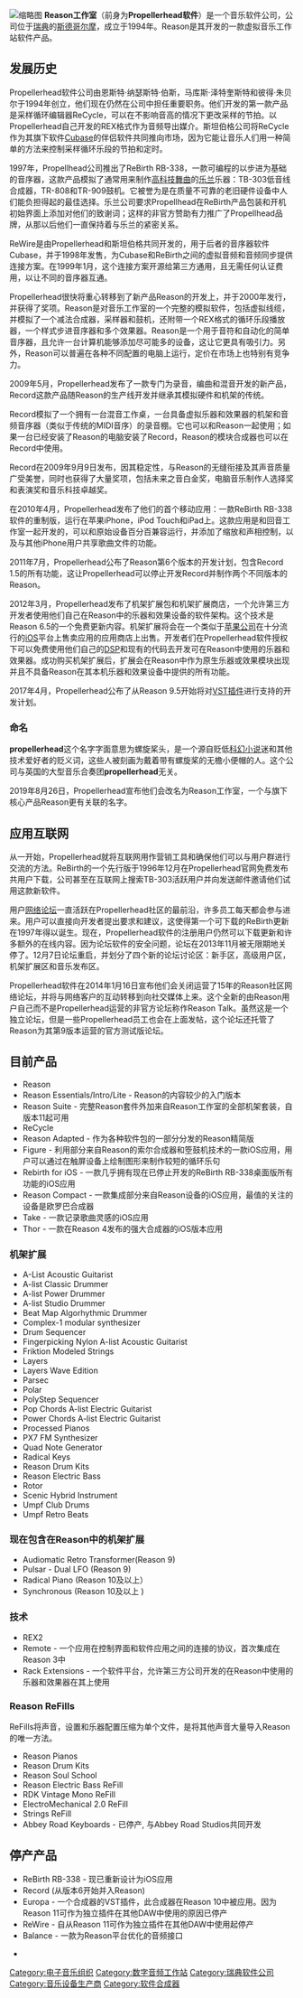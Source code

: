 {{Multiple issues|
{{Expand English|time=2021-01-26T09:56:54+00:00}}
{{Copy edit|time=2021-01-18T03:50:02+00:00}}
{{Lead too short|time=2021-01-18T03:50:02+00:00}}
{{Orphan|time=2021-01-18T03:50:02+00:00}}
{{Rough translation|time=2021-01-25T02:46:05+00:00}}
{{Advert|time=2021-01-26T09:56:54+00:00}}
}}
{{Infobox company
| name = Reason Studios
| type = 私营<ref name="company facts">Reason Studios. 2007. Quick Company Facts. ''Propellerhead Software - A Company on a Mission''. Available online: [http://www.propellerheads.se/company/index.cfm?fuseaction=mainframe] accessed 23 August 2007.</ref>
| foundation = 1994
| location = [[斯德哥尔摩|斯德哥尔摩]]
| key_people = 
| area_served = 数字音频产业
| industry = 技术
| products = Reason, [[ReCycle_(program)|ReCycle]], [[Record_(software)|Record]], [[ReBirth_RB-338|ReBirth RB-338]], Figure
| revenue = 
| operating_income = 
| net_income = 
| num_employees = 
| parent = 
| subsid = 
| homepage = [https://www.reasonstudios.com www.reasonstudios.com]
| footnotes = 
}}
[[File:Propellerhead.svg|缩略图]]
'''Reason工作室'''（前身为'''Propellerhead软件'''）是一个音乐软件公司，公司位于[[瑞典|瑞典]]的[[斯德哥尔摩|斯德哥尔摩]]，成立于1994年。Reason是其开发的一款虚拟音乐工作站软件产品。

== 发展历史 ==
Propellerhead软件公司由恩斯特·纳瑟斯特·伯斯，马库斯·泽特奎斯特和彼得·朱贝尔于1994年创立，他们现在仍然在公司中担任重要职务。他们开发的第一款产品是采样循环编辑器ReCycle，可以在不影响音高的情况下更改采样的节拍。以Propellerhead自己开发的REX格式作为音频导出媒介。斯坦伯格公司将ReCycle作为其旗下软件[[Cubase|Cubase]]的伴侣软件共同推向市场，因为它能让音乐人们用一种简单的方法来控制采样循环乐段的节拍和定时。

1997年，Propellhead公司推出了ReBirth RB-338，一款可编程的以步进为基础的音序器，这款产品模拟了通常用来制作[[高科技舞曲|高科技舞曲]]的[[乐兰|乐兰]]乐器：TB-303低音线合成器，TR-808和TR-909鼓机。它被誉为是在质量不可靠的老旧硬件设备中人们能负担得起的最佳选择。乐兰公司要求Propellhead在ReBirth产品包装和开机初始界面上添加对他们的致谢词；这样的非官方赞助有力推广了Propellhead品牌，从那以后他们一直保持着与乐兰的紧密关系。

ReWire是由Propellerhead和斯坦伯格共同开发的，用于后者的音序器软件Cubase，并于1998年发售，为Cubase和ReBirth之间的虚拟音频和音频同步提供连接方案。在1999年1月，这个连接方案开源给第三方通用，且无需任何认证费用，以让不同的音序器互通。

Propellerhead很快将重心转移到了新产品Reason的开发上，并于2000年发行，并获得了奖项。Reason是对音乐工作室的一个完整的模拟软件，包括虚拟线缆，并模拟了一个减法合成器，采样器和鼓机，还附带一个REX格式的循环乐段播放器，一个样式步进音序器和多个效果器。Reason是一个用于音符和自动化的简单音序器，且允许一台计算机能够添加尽可能多的设备，这让它更具有吸引力。另外，Reason可以普遍在各种不同配置的电脑上运行，定价在市场上也特别有竞争力。

2009年5月，Propellerhead发布了一款专门为录音，编曲和混音开发的新产品，Record这款产品随Reason的生产线开发并继承其模拟硬件和机架的传统。

Record模拟了一个拥有一台混音工作桌，一台具备虚拟乐器和效果器的机架和音频音序器（类似于传统的MIDI音序）的录音棚。它也可以和Reason一起使用；如果一台已经安装了Reason的电脑安装了Record，Reason的模块合成器也可以在Record中使用。

Record在2009年9月9日发布，因其稳定性，与Reason的无缝衔接及其声音质量广受美誉，同时也获得了大量奖项，包括未来之音白金奖，电脑音乐制作人选择奖和表演奖和音乐科技卓越奖。

在2010年4月，Propellerhead发布了他们的首个移动应用：一款ReBirth RB-338软件的重制版，运行在苹果iPhone，iPod Touch和iPad上。这款应用是和回音工作室一起开发的，可以和原始设备百分百兼容运行，并添加了缩放和声相控制，以及与其他iPhone用户共享歌曲文件的功能。

2011年7月，Propellerhead公布了Reason第6个版本的开发计划，包含Record 1.5的所有功能，这让Propellerhead可以停止开发Record并制作两个不同版本的Reason。

2012年3月，Propellerhead发布了机架扩展包和机架扩展商店，一个允许第三方开发者使用他们自己在Reason中的乐器和效果设备的软件架构。这个技术是Reason 6.5的一个免费更新内容。机架扩展将会在一个类似于[[蘋果公司|苹果公司]]在十分流行的[[iOS|iOS]]平台上售卖应用的应用商店上出售。开发者们在Propellerhead软件授权下可以免费使用他们自己的[[DSP|DSP]]和现有的代码去开发可在Reason中使用的乐器和效果器。成功购买机架扩展后，扩展会在Reason中作为原生乐器或效果模块出现并且不具备Reason在其本机乐器和效果设备中提供的所有功能。

2017年4月，Propellerhead公布了从Reason 9.5开始将对[[VST|VST插件]]进行支持的开发计划。

=== 命名 ===
'''propellerhead'''这个名字字面意思为螺旋桨头，是一个源自贬低[[科幻小说|科幻小说]]迷和其他技术爱好者的贬义词，这些人被刻画为戴着带有螺旋桨的无檐小便帽的人。这个公司与英国的大型音乐合奏团'''propellerhead'''无关。

2019年8月26日，Propellerhead宣布他们会改名为Reason工作室，一个与旗下核心产品Reason更有关联的名字。

== 应用互联网 ==
从一开始，Propellerhead就将互联网用作营销工具和确保他们可以与用户群进行交流的方法。ReBirth的一个先行版于1996年12月在Propellerhead官网免费发布共用户下载，公司甚至在互联网上搜索TB-303活跃用户并向发送邮件邀请他们试用这款新软件。

用户[[网络论坛|网络论坛]]一直活跃在Propellerhead社区的最前沿，许多员工每天都会参与进来。用户可以直接向开发者提出要求和建议，这使得第一个可下载的ReBirth更新在1997年得以诞生。现在，Propellerhead软件的注册用户仍然可以下载更新和许多额外的在线内容。因为论坛软件的安全问题，论坛在2013年11月被无限期地关停了。12月7日论坛重启，并划分了四个新的论坛讨论区：新手区，高级用户区，机架扩展区和音乐发布区。

Propellerhead软件在2014年1月16日宣布他们会关闭运营了15年的Reason社区网络论坛，并将与网络客户的互动转移到向社交媒体上来。这个全新的由Reason用户自己而不是Propellerhead运营的非官方论坛称作Reason Talk。虽然这是一个独立论坛，但是一些Propellerhead员工也会在上面发帖，这个论坛还托管了Reason为其第9版本运营的官方测试版论坛。

== 目前产品 ==

* Reason
* Reason Essentials/Intro/Lite - Reason的内容较少的入门版本
* Reason Suite - 完整Reason套件外加来自Reason工作室的全部机架套装，自版本11起可用
* ReCycle
* Reason Adapted - 作为各种软件包的一部分分发的Reason精简版
* Figure - 利用部分来自Reason的索尔合成器和箜鼓机技术的一款iOS应用，用户可以通过在触屏设备上绘制图形来制作较短的循环乐句
* Rebirth for iOS - 一款几乎拥有现在已停止开发的ReBirth RB-338桌面版所有功能的iOS应用
* Reason Compact - 一款集成部分来自Reason设备的iOS应用，最值的关注的设备是欧罗巴合成器
* Take - 一款记录歌曲灵感的iOS应用
* Thor - 一款在Reason 4发布的强大合成器的iOS版本应用

=== 机架扩展 ===

* A-List Acoustic Guitarist 
* A-list Classic Drummer 
* A-list Power Drummer 
* A-list Studio Drummer 
* Beat Map Algorhythmic Drummer 
* Complex-1 modular synthesizer 
* Drum Sequencer 
* Fingerpicking Nylon A-list Acoustic Guitarist 
* Friktion Modeled Strings 
* Layers 
* Layers Wave Edition 
* Parsec
* Polar 
* PolyStep Sequencer 
* Pop Chords A-list Electric Guitarist 
* Power Chords A-list Electric Guitarist 
* Processed Pianos 
* PX7 FM Synthesizer 
* Quad Note Generator 
* Radical Keys 
* Reason Drum Kits 
* Reason Electric Bass 
* Rotor 
* Scenic Hybrid Instrument 
* Umpf Club Drums 
* Umpf Retro Beats 

=== 现在包含在Reason中的机架扩展 ===

* Audiomatic Retro Transformer(Reason 9)
* Pulsar - Dual LFO (Reason 9)
* Radical Piano (Reason 10及以上）
* Synchronous  (Reason 10及以上 )

=== 技术 ===

* REX2
* Remote - 一个应用在控制界面和软件应用之间的连接的协议，首次集成在Reason 3中
* Rack Extensions - 一个软件平台，允许第三方公司开发的在Reason中使用的乐器和效果器在其上使用

=== Reason ReFills ===
ReFills将声音，设置和乐器配置压缩为单个文件，是将其他声音大量导入Reason的唯一方法。

* Reason Pianos
* Reason Drum Kits
* Reason Soul School
* Reason Electric Bass ReFill
* RDK Vintage Mono ReFill
* ElectroMechanical 2.0 ReFill
* Strings ReFill
* Abbey Road Keyboards - 已停产, 与Abbey Road Studios共同开发

== 停产产品 ==

* ReBirth RB-338 - 现已重新设计为iOS应用
* Record (从版本6开始并入Reason)
* Europa - 一个合成器的VST插件，此合成器在Reason 10中被应用。因为Reason 11可作为独立插件在其他DAW中使用的原因已停产
* ReWire - 自从Reason 11可作为独立插件在其他DAW中使用起停产
* Balance - 一款为Reason平台优化的音频接口

*
[[Category:电子音乐组织|Category:电子音乐组织]]
[[Category:数字音频工作站|Category:数字音频工作站]]
[[Category:瑞典软件公司|Category:瑞典软件公司]]
[[Category:音乐设备生产商|Category:音乐设备生产商]]
[[Category:软件合成器|Category:软件合成器]]